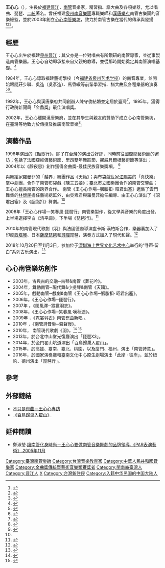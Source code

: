 {{multiple issues|
{{fansite|time=2020-04-17T06:26:46+00:00}}
{{trivia|time=2020-04-17T06:26:46+00:00}}
{{年譜}}
}}
{{藝人
| type          = 音樂家
| name          = 王心心
| image         = 
| caption       = 
| birth_name    = 
| birth_date    =  {{birth year and age|1966}} 
| birth_place   = {{CHN}}[[福建省|福建省]][[晉江縣|晉江縣]]
| death_date    =  <!-- {{Death date and age|YYYY|MM|DD|YYYY|MM|DD}} (death date then birth date) -->
| death_place   = 
| nationality   = {{PRC}}（1966年－1992年）<br>{{ROC}}（1992年－）
| residence     = {{TWN}}
| other_name   =王阿心 
| occupation    = 南管樂師
| years_active  = 1990年代至今
| notable_works = 
| awards = 
*中國全國曲藝新曲目三等獎
*通美盃全國盒式磁帶銀榜獎
*華東六省紅燈盃歌曲大賽最佳演唱獎
*福建南音廣播大選賽第一名
*行政院新聞局[[金鼎獎|金鼎獎]]最佳演唱獎 （1995年）
*作品《靜夜思》獲選[[第15屆金曲獎|第15屆金曲獎]]最佳民族音樂專輯
| spouse = {{marriage|陳守俊|1992|2003|reason=widowed}} 
| 母校= [[福建藝術學校|福建藝術學校]]南管專科 
}}
'''王心心'''（{{bd|1966年||||}}），生長於[[福建|福建]][[晉江|晉江]]，[[南管|南管]]音樂家，精習指、譜大曲及各項樂器，尤以唱曲、琵琶、[[二絃|二絃]]著名。曾任福建[[泉州南音樂團|泉州南音樂團]]專職樂師和[[漢唐樂府|漢唐樂府]]南管古樂團的音樂總監，並於2003年創立[[心心南管樂坊|心心南管樂坊]]，致力於南管古樂在當代的傳承與發揚<ref>{{cite web
|url=http://cyberstage.moc.gov.tw/troupe/66
|title=文化部網路劇院 > 團隊名錄 > 心心南管樂坊
|date=2017年11月30日
|publisher=文化部網路劇院
|access-date=2018年2月5日
|archive-url=https://web.archive.org/web/20180205185851/http://cyberstage.moc.gov.tw/troupe/66
|archive-date=2018年2月5日
|dead-url=yes
}}</ref><ref>{{cite news|url=https://tw.news.yahoo.com/%E7%8E%8B%E5%BF%83%E5%BF%83%E5%B1%95%E7%8F%BE%E5%8D%97%E7%AE%A1%E4%B9%8B%E7%BE%8E-%E7%8D%B2%E7%B4%90%E7%B4%84%E8%97%9D%E6%96%87%E5%A5%BD%E8%A9%95-011543723.html|title=王心心展現南管之美 獲紐約藝文好評|newspaper=Yahoo奇摩新聞|accessdate=2016-12-27|archive-date=2016-12-28|archive-url=https://web.archive.org/web/20161228033738/https://tw.news.yahoo.com/%E7%8E%8B%E5%BF%83%E5%BF%83%E5%B1%95%E7%8F%BE%E5%8D%97%E7%AE%A1%E4%B9%8B%E7%BE%8E-%E7%8D%B2%E7%B4%90%E7%B4%84%E8%97%9D%E6%96%87%E5%A5%BD%E8%A9%95-011543723.html|dead-url=no}}</ref><ref>{{cite news |title=台湾南管艺术“天后”王心心福州演绎“南管诗意”-中新网 |url=http://www.chinanews.com/cul/2015/11-03/7604322.shtml |accessdate=2021-11-16 |work=中国新闻网 |archive-date=2021-11-16 |archive-url=https://web.archive.org/web/20211116024243/http://www.chinanews.com/cul/2015/11-03/7604322.shtml |dead-url=no }}</ref>。

== 經歷 ==
王心心出生於福建[[泉州|泉州]][[晋江市|晉江]]；其父亦是一位對唱曲有所鑽研的南管專家，並從事製造南管樂器。王心心自幼即承接來自父親的教導，並從那時開始奠定其南管演唱基礎。<ref>{{cite news |title=两岸携手助传承 传统艺术焕新颜-新华网 |url=http://www.xinhuanet.com/tw/2019-05/30/c_1210146987.htm |accessdate=2021-11-16 |work=新华网 |archive-date=2021-10-10 |archive-url=https://web.archive.org/web/20211010175405/http://www.xinhuanet.com/tw/2019-05/30/c_1210146987.htm |dead-url=no }}</ref>

1984年，王心心錄取福建藝術學校（今[[福建省泉州艺术学校|福建省泉州艺术学校]]）的南音專業，並開始跟隨莊步聯、吳造（吳彥造）、馬香緞等前輩學習指、譜大曲及各種樂器的演奏<ref name="臺大">{{Cite web |url=http://www.gim.ntu.edu.tw/upload/e.pdf |title=王心心 - 臺大音樂學研究所 |accessdate=2016-12-27 |archive-date=2016-12-27 |archive-url=https://web.archive.org/web/20161227175741/http://www.gim.ntu.edu.tw/upload/e.pdf |dead-url=no }}</ref><ref>{{cite news |title=台湾南管艺术“天后” 王心心福州讲述南音漂流之旅- Micro Reading |url=http://covid-19.chinadaily.com.cn/hqgj/jryw/2015-11-01/content_14300998.html |accessdate=2021-11-16 |work=covid-19.chinadaily.com.cn |archive-date=2021-11-16 |archive-url=https://web.archive.org/web/20211116024303/http://covid-19.chinadaily.com.cn/hqgj/jryw/2015-11-01/content_14300998.html |dead-url=no }}</ref>。

1992年，王心心與漢唐樂府共同創辦人陳守俊結婚並定居於臺灣<ref>{{cite news |title=台湾南管艺术“天后” 王心心福州讲述南音漂流之旅 |url=http://news.youth.cn/jsxw/201511/t20151101_7264450.htm |accessdate=2021-11-16 |work=中国青年网 |archive-date=2021-11-16 |archive-url=https://web.archive.org/web/20211116024254/http://news.youth.cn/jsxw/201511/t20151101_7264450.htm |dead-url=no }}</ref>。1995年，獲得行政院新聞局「金鼎獎」最佳演唱獎{{r|臺大}}。

2002年，王心心離開漢唐樂府，並在其學生與親友的贊助下成立心心南管樂坊，在臺灣等地致力於傳授及推廣南管音樂{{r|臺大}}<ref>{{cite news
|url = http://www.gvm.com.tw/Boardcontent_11301.html
|title = 讓林懷民著迷的南管園丁 王心心
|author = 王怡棻
|newspaper = 遠見雜誌 - 前進的動力
|accessdate = 2016-12-27
|language = zh-TW
|archive-date = 2016-12-27
|archive-url = https://web.archive.org/web/20161227182503/http://www.gvm.com.tw/Boardcontent_11301.html
|dead-url = no
}}</ref>。

==演藝作品==
1996年演出的《豔歌行》，除了在台灣的演出受好評，同時前往國際間藝術節的邀訪；包括了法國亞維儂藝術節、里昂雙年舞蹈節、挪威貝爾根藝術節等演出；2004年以《靜夜思》創作獲得金曲獎-最佳民族音樂獎項。 <ref name="南管女伶 ">{{Cite web |url=https://www.taiwan-panorama.com/Articles/Details?Guid=3bf7a597-441b-4ae6-b893-19a2e021426f&CatId=1 |title=古樂新聲 ──南管女伶王心心 |accessdate=2019-06-13 |archive-date=2019-08-27 |archive-url=https://web.archive.org/web/20190827170208/https://www.taiwan-panorama.com/Articles/Details?Guid=3bf7a597-441b-4ae6-b893-19a2e021426f&CatId=1 |dead-url=no }}</ref>

與舞蹈家羅曼菲的「越界」舞團作品《天籟》；與布袋戲世家[[江賜美|江賜美]]的「真快樂」掌中劇團，合作了南管布袋戲《陳三五娘》；臺北市立國樂團合作的南管交響曲；王心心擅長南管的跨界合作。
南管《王心心作場─胭脂扣‧ 昭君出塞》邀集了雲門舞集的[[林懷民|林懷民]]擔任藝術總監外，由吳素君與羅曼菲擔任編導、由王心心演出了《昭君出塞》及《胭脂扣》舞劇。<ref name="南管女伶"/>

2008年「王心心作場—笑春風‧琵琶行」南管樂製作，從文學與音樂的角度出發，上半場選擇李白《清平調》，下半場《琵琶行》。<ref>{{Cite web|url =https://newsletter.sinica.edu.tw/reviews/news/read_news09ed.html|title =「王心心作場—笑春風‧琵琶行」南管樂|author =中央研究院電子報|date =|publisher =中央研究院電子報|language =zh|accessdate =2019-06-14|quote =「王心心作場—笑春風‧琵琶行」南管樂|archive-date =2019-08-27|archive-url =https://web.archive.org/web/20190827133755/https://newsletter.sinica.edu.tw/reviews/news/read_news09ed.html|dead-url =no}}</ref>

2010年的南管現代歌劇《羽》與法國德裔導演盧卡斯‧漢柏斯合作，樂器裏加入了印度[[西塔琴|西塔琴]]、日本[[薩摩琵琶|薩摩琵琶]]和[[評彈|評彈]]琵琶，演奏方式加入了現代和聲。<ref>{{Cite web|url =http://www.merit-times.com.tw/NewsPage.aspx?unid=191708|title =南管現代歌劇「羽 」編織愛情神話|author =郭士榛|date =2010-07-16|publisher =人間福報|language =zh|accessdate =2019-06-14|quote =《羽》由法國德裔導演盧卡斯‧漢柏斯，與心心南管樂坊跨國合作  |archive-date =2019-08-18|archive-url =https://web.archive.org/web/20190818184239/http://www.merit-times.com.tw/NewsPage.aspx?unid=191708|dead-url =no}}</ref>

2018年10月20日至11月3日，参加位于[[深圳|深圳]][[海上世界文化艺术中心|海上世界文化艺术中心]]举行的“寻声·留白”系列古乐演出。<ref>{{cite news |title=“寻声·留白”系列古乐演出深圳开锣-新华网 |url=http://m.xinhuanet.com/gd/2018-10/22/c_1123594475.htm |accessdate=2021-11-16 |work=m.xinhuanet.com |archive-date=2021-11-16 |archive-url=https://web.archive.org/web/20211116031332/http://m.xinhuanet.com/gd/2018-10/22/c_1123594475.htm |dead-url=no }}</ref>

==心心南管樂坊創作== 
*2003年，古與古的交融─古琴&南管《葬花吟》。 
*2004年，舞動南管─現代舞&小提琴&南管《天籟》。 
*2005年，戲動南管─戲劇&南管《王心心作場─胭脂扣‧ 昭君出塞》。 
*2006年，《王心心作場─琵琶行》。 
*2007年 ，《閩風澤─霓裳羽衣》。 
*2008年，《王心心作場─笑春風‧嘆秋途》。 
*2009年 ，《霓裳羽衣》南管崑曲新唱 。{{r|臺大}}
*2010年 ，《南管詩音樂─聲聲慢》。 
*2010年， 南管現代歌劇《羽》。<ref name="文化部">{{cite web
|url = http://cyberstage.moc.gov.tw/troupe/66
|title = 文化部網路劇院 > 團隊名錄 > 心心南管樂坊
|date = 2017年11月30日
|publisher = 文化部網路劇院
|access-date = 2018年2月5日
|archive-url = https://web.archive.org/web/20180205185851/http://cyberstage.moc.gov.tw/troupe/66
|archive-date = 2018年2月5日
|dead-url = yes
}}</ref> <ref>{{Cite web|url =http://www.lnanews.com/news/%E5%8D%97%E7%AE%A1%E5%90%8D%E5%B8%AB%E7%8E%8B%E5%BF%83%E5%BF%83%E2%94%80%E8%B5%B0%E4%B8%80%E6%A2%9D%E4%BA%BA%E7%85%99%E7%A8%80%E5%B0%91%E7%9A%84%E8%B7%AF.html|title =南管名師王心心─走一條人煙稀少的路|author =【文 / 陳文馨】|date =2011-06-02|publisher =人間通訊社|language =zh|accessdate =2019-06-14|quote =心心南管樂坊創作|archive-date =2019-08-20|archive-url =https://web.archive.org/web/20190820060027/http://www.lnanews.com/news/%E5%8D%97%E7%AE%A1%E5%90%8D%E5%B8%AB%E7%8E%8B%E5%BF%83%E5%BF%83%E2%94%80%E8%B5%B0%E4%B8%80%E6%A2%9D%E4%BA%BA%E7%85%99%E7%A8%80%E5%B0%91%E7%9A%84%E8%B7%AF.html|dead-url =no}}</ref>
*2013年，於台北中山堂光復廳演出「琵琶X3」{{r|文化部}}。
*2014年，於金門翟山坑道演出「百鳥歸巢入翟山」{{r|文化部}}。
*2015年，於高雄、臺南、臺北、桃園，以及廈門、福州，演出「南管詩意」{{r|文化部}}。
*2016年，於國家演奏廳和臺南文化中心原生劇場演出「此岸 · 彼岸」，並於紐約、德州演出「琵琶行」{{r|文化部}}。


== 參考 ==
{{reflist}}

== 外部鏈結 ==
*[https://www.youtube.com/watch?v=P20Yi5qTS00#t=1m21s 不只是崑曲－王心心專訪] {{Wayback|url=https://www.youtube.com/watch?v=P20Yi5qTS00#t=1m21s |date=20210824040542 }}
*[http://15award.taishinart.org.tw/contents/06 《百鳥歸巢入翟山》 ] {{Wayback|url=http://15award.taishinart.org.tw/contents/06 |date=20190627220033 }}

== 延伸閱讀 ==
* 鄭淑瑩.[http://ed.arte.gov.tw/uploadfile/periodical/1337_200511%E5%82%B3%E7%B5%B1%E5%89%B5%E6%96%B0.pdf 讓南管化身時尚－王心心要做南管音樂舞劇的品牌領導.《PAR表演藝術》.2005年11月] {{Wayback|url=http://ed.arte.gov.tw/uploadfile/periodical/1337_200511%E5%82%B3%E7%B5%B1%E5%89%B5%E6%96%B0.pdf |date=20161227184542 }}

{{DEFAULTSORT:wang}}
[[Category:臺灣南管樂師|Category:臺灣南管樂師]]
[[Category:台灣音樂教育家|Category:台灣音樂教育家]]
[[Category:中華人民共和國音樂家|Category:中華人民共和國音樂家]]
[[Category:金曲獎傳統暨藝術音樂類獲獎者|Category:金曲獎傳統暨藝術音樂類獲獎者]]
[[Category:閩南裔臺灣人|Category:閩南裔臺灣人]]
[[Category:晋江人|Category:晋江人]]
[[Category:王姓|X]]
[[Category:台灣新住民|Category:台灣新住民]]
[[Category:入籍中华民国的中国大陆人|Category:入籍中华民国的中国大陆人]]
